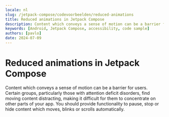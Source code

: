 ```yaml
---
locale: nl
slug: /jetpack-compose/codevoorbeelden/reduced-animations
title: Reduced animations in Jetpack Compose
description: Content which conveys a sense of motion can be a barrier for users.
keywords: [Android, Jetpack Compose, accessibility, code sample]
authors: [pavlo]
date: 2024-07-09
---
```


# Reduced animations in Jetpack Compose

Content which conveys a sense of motion can be a barrier for users. Certain groups, particularly those with attention deficit disorders, find moving content distracting, making it difficult for them to concentrate on other parts of your app. You should provide functionality to pause, stop or hide content which moves, blinks or scrolls automatically.

<CodeSample id="screen-animations" framework="jetpack-compose" locale="nl"/>
